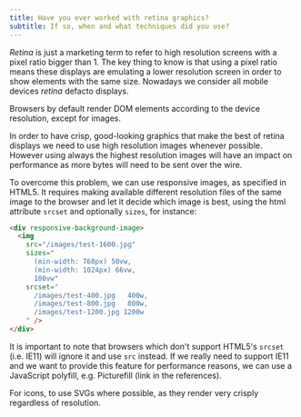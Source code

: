 ```yaml
---
title: Have you ever worked with retina graphics?
subtitle: If so, when and what techniques did you use?
---
```


_Retina_ is just a marketing term to refer to high resolution screens with a pixel ratio bigger than 1. The key thing to know is that using a pixel ratio means these displays are emulating a lower resolution screen in order to show elements with the same size. Nowadays we consider all mobile devices _retina_ defacto displays.

Browsers by default render DOM elements according to the device resolution, except for images.

In order to have crisp, good-looking graphics that make the best of retina displays we need to use high resolution images whenever possible. However using always the highest resolution images will have an impact on performance as more bytes will need to be sent over the wire.

To overcome this problem, we can use responsive images, as specified in HTML5. It requires making available different resolution files of the same image to the browser and let it decide which image is best, using the html attribute `srcset` and optionally `sizes`, for instance:

```html
<div responsive-background-image>
  <img
    src="/images/test-1600.jpg"
    sizes="
      (min-width: 768px) 50vw,
      (min-width: 1024px) 66vw,
      100vw"
    srcset="
      /images/test-400.jpg   400w,
      /images/test-800.jpg   800w,
      /images/test-1200.jpg 1200w
    " />
</div>
```

It is important to note that browsers which don't support HTML5's `srcset` (i.e. IE11) will ignore it and use `src` instead. If we really need to support IE11 and we want to provide this feature for performance reasons, we can use a JavaScript polyfill, e.g. Picturefill (link in the references).

For icons, to use SVGs where possible, as they render very crisply regardless of resolution.
